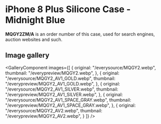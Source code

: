 
# iPhone 8 Plus Silicone Case - Midnight Blue

<Callout type='info' emoji='👉🏻'>**MQGY2ZM/A** is an order number of this case, used for search engines, auction websites and such.</Callout>

## Image gallery

<GalleryComponent
    images={[
      {
        original: "/everysource/MQGY2.webp",
        thumbnail: "/everypreview/MQGY2.webp",
      },
      {
        original: "/everysource/MQGY2_AV1_GOLD.webp",
        thumbnail: "/everypreview/MQGY2_AV1_GOLD.webp",
      },
      {
        original: "/everysource/MQGY2_AV1_SILVER.webp",
        thumbnail: "/everypreview/MQGY2_AV1_SILVER.webp",
      },
      {
        original: "/everysource/MQGY2_AV1_SPACE_GRAY.webp",
        thumbnail: "/everypreview/MQGY2_AV1_SPACE_GRAY.webp",
      },
      {
        original: "/everysource/MQGY2_AV2.webp",
        thumbnail: "/everypreview/MQGY2_AV2.webp",
      }
    ]}
  />
